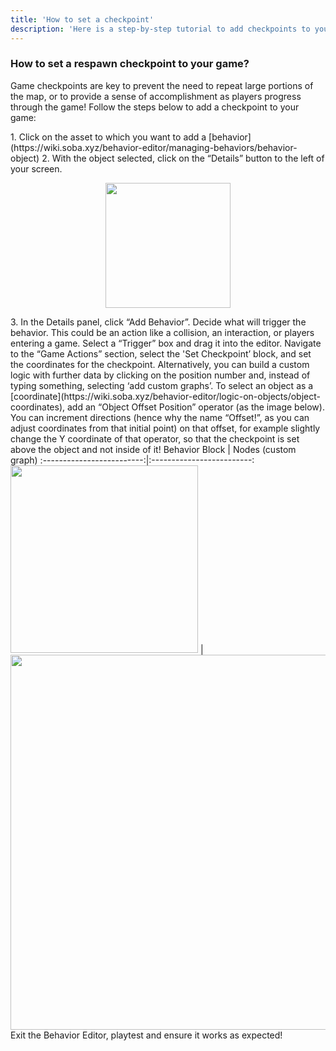 ```yaml
---
title: 'How to set a checkpoint'
description: 'Here is a step-by-step tutorial to add checkpoints to your game'
---
```


### How to set a respawn checkpoint to your game?
Game checkpoints are key to prevent the need to repeat large portions of the map, or to provide a sense of accomplishment as players progress through the game! Follow the steps below to add a checkpoint to your game:

<Steps>
  <Step title="First Step">
<Accordion title="The basics for all behaviors">
    1. Click on the asset to which you want to add a [behavior](https://wiki.soba.xyz/behavior-editor/managing-behaviors/behavior-object)
    2. With the object selected, click on the “Details” button to the left of your screen.
    <p align="center">
      <img width="200" noZoom src="https://i.imgur.com/jMSZzP8.png" /> </p>
    3. In the Details panel, click “Add Behavior”.
</Accordion>
  </Step>
  <Step title="Second Step">
Decide what will trigger the behavior. This could be an action like a collision, an interaction, or players entering a game. Select a “Trigger” box and drag it into the editor.  
 </Step>
<Step title="Third Step">
Navigate to the “Game Actions” section, select the 'Set Checkpoint’ block, and set the coordinates for the checkpoint. Alternatively, you can build a custom logic with further data by clicking on the position number and, instead of typing something, selecting ‘add custom graphs’. To select an object as a [coordinate](https://wiki.soba.xyz/behavior-editor/logic-on-objects/object-coordinates), add an “Object Offset Position” operator (as the image below). You can increment directions (hence why the name “Offset!”, as you can adjust coordinates from that initial point) on that offset, for example slightly change the Y coordinate of that operator, so that the checkpoint is set above the object and not inside of it!
  <Accordion title="Behavior Image">
  Behavior Block             |  Nodes (custom graph)
:-------------------------:|:-------------------------:
<img width="300" noZoom src="https://i.imgur.com/3tuVzrf.png" />  |  <img width="600" noZoom src="https://i.imgur.com/xneBD3O.png" />
  </Accordion>
  </Step>
<Step title="Fourth Step">
Exit the Behavior Editor, playtest and ensure it works as expected!
</Step>
</Steps>
